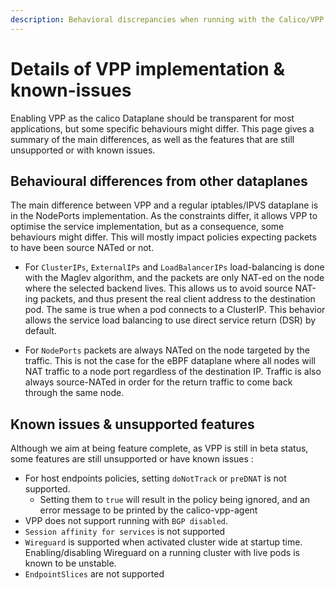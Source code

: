 ```yaml
---
description: Behavioral discrepancies when running with the Calico/VPP dataplane
---
```



# Details of VPP implementation & known-issues

Enabling VPP as the calico Dataplane should be transparent for most applications, but some specific behaviours might differ. This page gives a summary of the main differences, as well as the features that are still unsupported or with known issues.

## Behavioural differences from other dataplanes

The main difference between VPP and a regular iptables/IPVS dataplane is in the NodePorts implementation. As the constraints differ, it allows VPP to optimise the service implementation, but as a consequence, some behaviours might differ. This will mostly impact policies expecting packets to have been source NATed or not.

- For `ClusterIPs`, `ExternalIPs` and `LoadBalancerIPs` load-balancing is done with the Maglev algorithm, and the packets are only NAT-ed on the node where the selected backend lives. This allows us to avoid source NAT-ing packets, and thus present the real client address to the destination pod. The same is true when a pod connects to a ClusterIP. This behavior allows the service load balancing to use direct service return (DSR) by default.

- For `NodePorts` packets are always NATed on the node targeted by the traffic. This is not the case for the eBPF dataplane where all nodes will NAT traffic to a node port regardless of the destination IP. Traffic is also always source-NATed in order for the return traffic to come back through the same node.

## Known issues & unsupported features

Although we aim at being feature complete, as VPP is still in beta status, some features are still unsupported or have known issues :

- For host endpoints policies, setting `doNotTrack` or `preDNAT` is not supported.
  - Setting them to `true` will result in the policy being ignored, and an error message to be printed by the calico-vpp-agent
- VPP does not support running with `BGP disabled`.
- `Session affinity for services` is not supported
- `Wireguard` is supported when activated cluster wide at startup time. Enabling/disabling Wireguard on a running cluster with live pods is known to be unstable.
- `EndpointSlices` are not supported
